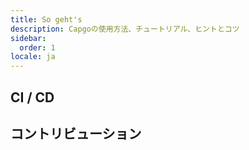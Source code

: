 ```yaml
---
title: So geht's
description: Capgoの使用方法、チュートリアル、ヒントとコツ
sidebar:
  order: 1
locale: ja
---
```



<LinkCard
	title="Capgoでのバージョンの仕組み"
	description="capgoapp"
	href="https://capgo.app/blog/how-version-work-in-capgo/"
/>

<LinkCard
	title="Capgoでメジャーバージョンをリリースする方法"
	description="capgoapp"
	href="https://capgo.app/blog/how-to-release-major-version-in-capgo/"
/>

<LinkCard
	title="特定のユーザーまたはグループに特定の更新を送信する方法"
	description="capgoapp"
	href="https://capgo.app/blog/how-to-send-specific-version-to-users/"
/>


## CI / CD


<LinkCard
	title="GitHub Actionsを使用した自動ビルドとリリース"
	description="capgoapp"
	href="https://capgo.app/blog/how-version-work-in-capgo/"
/>

<LinkCard
	title="GitHub Actionsを使用した開発とプロダクションビルドの管理"
	description="capgoapp"
	href="https://capgo.app/blog/automatic-build-and-release-with-github-actions/"
/>

## コントリビューション


<LinkCard
	title="Capgoオープンソースへの貢献"
	description="githubcom"
	href="https://github.com/Cap-go/capgo/blob/main/CONTRIBUTINGmd"
/>
